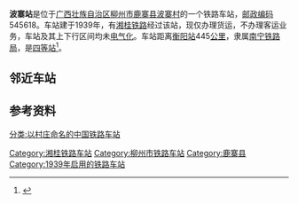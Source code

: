 {{noteTA
|1=zh-cn:始发车次; zh-hk:列車班次;
|2=zh-cn:车次; zh-hk:班次;
}}
{{Infobox China railway station 
|车站名称 = 波寨站
|车站拼音 = Bozhai
|英文名称 = Bozhai Railway Station
|车站代码 = 36209<ref>{{cite book|title=中华人民共和国铁路车站代码（GB/T 10302-2010）|publisher=中国标准出版社|year=2010|isbn=155066140495|ignore-isbn-error=true|pages=4}}</ref>
|电报码 = 
|拼音码 = 
|车站地址 = [[广西壮族自治区|广西壮族自治区]][[柳州市|柳州市]][[鹿寨县|鹿寨县]]
|归属 = [[南宁铁路局|南宁铁路局]]
|车站等级 = [[四等站_(中铁)|四等站]]
|线路 = [[湘桂铁路|湘桂铁路]]
}}
'''波寨站'''是位于[[广西壮族自治区|广西壮族自治区]][[柳州市|柳州市]][[鹿寨县|鹿寨县]][[波寨村|波寨村]]的一个铁路车站，[[邮政编码|邮政编码]]545618。车站建于1939年，有[[湘桂铁路|湘桂铁路]]经过该站，现仅办理货运，不办理客运业务，车站及其上下行区间均未[[电气化|电气化]]。车站距离[[衡阳站|衡阳站]]445[[公里|公里]]，隶属[[南宁铁路局|南宁铁路局]]，是[[四等站_(中铁)|四等站]]<ref>{{Cite book|title=中国铁路站名词典|last=孙本祥主编|first=|publisher=北京：[[中国铁道出版社|中国铁道出版社]]|year=2003.04|isbn=7-113-03941-3|location=|pages=480}}</ref>。

== 邻近车站 ==
{{start rail box|[[File:China_Railways.svg|16px]] [[中国铁路|中国铁路]]}}
{{s-inop|[[矮岭站|矮岭站]]|{{站|衡阳}}方向}}
{{s-line|[[湘桂铁路|湘桂铁路]]<br />{{0}}← 9km 波寨站 10km →}}
{{s-inop|[[大端河站|大端河站]]|{{站|隘口}}方向}}
{{end box}}

== 参考资料 ==
{{reflist}}

{{湘桂铁路}}

[[Category:湘桂铁路车站|Category:湘桂铁路车站]]
[[Category:柳州市铁路车站|Category:柳州市铁路车站]]
[[Category:鹿寨县|Category:鹿寨县]]
[[Category:1939年启用的铁路车站|Category:1939年启用的铁路车站]]
[[分类:以村庄命名的中国铁路车站|分类:以村庄命名的中国铁路车站]]

{{铁路车站小作品}}
{{广西小作品}}